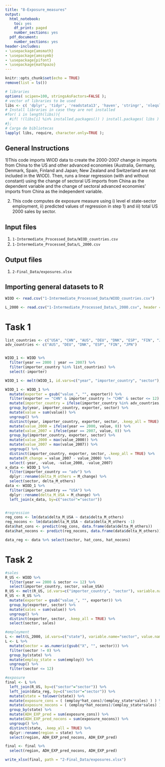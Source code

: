 ```yaml
---
title: "8-Exposure_measures"
output:
  html_notebook:
    toc: yes
    df_print: paged
    number_sections: yes    
  pdf_document:
    number_sections: yes
header-includes:
- \usepackage{amsmath}
- \usepackage{amssymb}
- \usepackage{pifont}
- \usepackage{mathpazo}
---
```


```r
knitr::opts_chunk$set(echo = TRUE)
remove(list = ls())
```

```r
# libraries
options( scipen=100, stringsAsFactors=FALSE );
# vector of libraries to be used
libs <- c( 'dplyr', 'tidyr', 'readstata13', 'haven', 'stringr', 'nleqslv', 'gdata', 'Statamarkdown', 'formattable', 'ggplot2', 'viridis', 'RColorBrewer', 'reshape2', 'foreign', 'readxl', 'writexl', 'rjson', 'read_excel', 'Matrix', 'geodist');
# Install libraries in case they are not installed
#for( i in length(libs)){ 
  #if( !(libs[i] %in% installed.packages()) ) install.packages( libs ) 
#};
# Carga de bibliotecas
lapply( libs, require, character.only=TRUE );
```

## General Instructions

1)This code imports WIOD data to create the 2000-2007 change in imports from China to the US and other advanced economies (Australia, Germany, Denmark, Spain, Finland and Japan; New Zealand and Switzerland are not included in the WIOD). Then, runs a linear regression (with and without constant) using the change of sectoral US imports from China as the dependent variable and the change of sectoral  advanced economies' imports from China as the independent variable. 

2) This code computes de exposure measure using i) level el state-sector employment, ii) predicted values of regression in step 1) and iii) total US 2000 sales by sector.

## Input files

1. `1-Intermediate_Processed_Data/WIOD_countries.csv`
2. `1-Intermediate_Processed_Data/L_2000.csv`


## Output files

1. `2-Final_Data/exposures.xlsx`


## Importing general datasets to R
```r

WIOD <- read.csv("1-Intermediate_Processed_Data/WIOD_countries.csv")

L_2000 <- read.csv("1-Intermediate_Processed_Data/L_2000.csv", header = TRUE, sep = ",", dec = ".")

```


# Task 1

```r

list_countries <- c("USA", "CHN", "AUS", "DEU", "DNK", "ESP", "FIN", "JPN")
adv_countries <- c("AUS", "DEU", "DNK", "ESP", "FIN", "JPN")


WIOD_1 <- WIOD %>%
  filter(year == 2000 | year == 2007) %>%
  filter(importer_country %in% list_countries) %>%
  select(-importer)

WIOD_1 <- melt(WIOD_1, id.vars=c("year", "importer_country", "sector"), variable.name="exporter", value.name = "value")

WIOD_1 <- WIOD_1 %>%
  mutate(exporter = gsub("value_", "", exporter)) %>%
  filter(exporter == "CHN" & importer_country != "CHN" & sector <= 12) %>%
  mutate(importer_country = ifelse(importer_country %in% adv_countries, "adv", importer_country)) %>%
  group_by(year, importer_country, exporter, sector) %>%
  mutate(value = sum(value)) %>%
  ungroup() %>%
  distinct(year, importer_country, exporter, sector, .keep_all = TRUE) %>%
  mutate(value_2000 = ifelse(year == 2000, value, 0)) %>%
  mutate(value_2007 = ifelse(year == 2007, value, 0)) %>%
  group_by(importer_country, exporter, sector) %>%
  mutate(value_2000 = max(value_2000)) %>%
  mutate(value_2007 = max(value_2007)) %>%
  ungroup() %>%
  distinct(importer_country, exporter, sector, .keep_all = TRUE) %>%
  mutate(M_change = value_2007 - value_2000) %>%
  select(-year, -value, -value_2000, -value_2007)
x_data <- WIOD_1 %>%
  filter(importer_country == "adv") %>%
  dplyr::rename(delta_M_others = M_change) %>%
  select(sector, delta_M_others)
data <- WIOD_1 %>%
  filter(importer_country == "USA") %>%
  dplyr::rename(delta_M_USA = M_change) %>%
  left_join(x_data, by=c("sector"="sector"))


#regression
reg_cons <- lm(data$delta_M_USA ~ data$delta_M_others)
reg_nocons <- lm(data$delta_M_USA ~ data$delta_M_others -1)
data$hat_cons <- predict(reg_cons, data.frame(data$delta_M_others))
data$hat_nocons <- predict(reg_nocons, data.frame(data$delta_M_others))

data_reg <- data %>% select(sector, hat_cons, hat_nocons)

```


# Task 2

```r

#sales 
R_US <- WIOD %>% 
  filter(year == 2000 & sector <= 12) %>%
  select(importer_country, sector, value_USA)
R_US <- melt(R_US, id.vars=c("importer_country", "sector"), variable.name="exporter", value.name = "value")
R_US <- R_US %>%
  mutate(exporter = gsub("value_", "", exporter)) %>%
  group_by(exporter, sector) %>%
  mutate(sales = sum(value)) %>%
  ungroup() %>%
  distinct(exporter, sector, .keep_all = TRUE) %>%
  select(sector, sales)

#employment
L <- melt(L_2000, id.vars=c("state"), variable.name="sector", value.name = "employ")
L <- L %>% 
  mutate(sector = as.numeric(gsub("X", "", sector))) %>%
  filter(sector != 0) %>%
  group_by(state) %>%
  mutate(employ_state = sum(employ)) %>%
  ungroup() %>%
  filter(sector <= 12)

#exposure
final <- L %>%
  left_join(R_US, by=c("sector"="sector")) %>%
  left_join(data_reg, by=c("sector"="sector")) %>%
  mutate(state = tolower(state)) %>%
  mutate(exposure_cons = ( (employ*hat_cons)/(employ_state*sales) ) ) %>%
  mutate(exposure_nocons = ( (employ*hat_nocons)/(employ_state*sales) ) ) %>%
  group_by(state) %>%
  mutate(ADH_EXP_pred = sum(exposure_cons)) %>%
  mutate(ADH_EXP_pred_nocons = sum(exposure_nocons)) %>%
  ungroup() %>%
  distinct(state, .keep_all = TRUE) %>%
  dplyr::rename(region = state) %>%
  select(region, ADH_EXP_pred_nocons, ADH_EXP_pred)

final <- final %>%
  select(region, ADH_EXP_pred_nocons, ADH_EXP_pred)

write_xlsx(final, path = "2-Final_Data/exposures.xlsx")

```